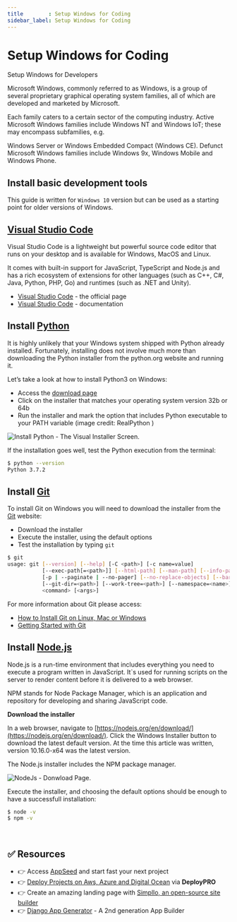 ```yaml
---
title        : Setup Windows for Coding
sidebar_label: Setup Windows for Coding
---
```


# Setup Windows for Coding

<SubHeading>Setup Windows for Developers</SubHeading>

Microsoft Windows, commonly referred to as Windows, is a group of several proprietary graphical operating system families, all of which are developed and marketed by Microsoft. 

Each family caters to a certain sector of the computing industry. Active Microsoft Windows families include Windows NT and Windows IoT; these may encompass subfamilies, e.g. 

Windows Server or Windows Embedded Compact (Windows CE). Defunct Microsoft Windows families include Windows 9x, Windows Mobile and Windows Phone.

## Install basic development tools

This guide is written for `Windows 10` version but can be used as a starting point for older versions of Windows.

## [Visual Studio Code](https://code.visualstudio.com/)

Visual Studio Code is a lightweight but powerful source code editor that runs on your desktop and is available for Windows, MacOS and Linux. 

It comes with built-in support for JavaScript, TypeScript and Node.js and has a rich ecosystem of extensions for other languages (such as C++, C#, Java, Python, PHP, Go) 
and runtimes (such as .NET and Unity).&#x20;

- [Visual Studio Code](https://code.visualstudio.com/) - the official page
- [Visual Studio Code](https://code.visualstudio.com/docs) - documentation

## Install [Python](https://www.python.org)

It is highly unlikely that your Windows system shipped with Python already installed. Fortunately, 
installing does not involve much more than downloading the Python installer from the python.org website and running it. 

Let’s take a look at how to install Python3 on Windows:

- Access the [download page](https://www.python.org/downloads/windows/)
- Click on the installer that matches your operating system version 32b or 64b
- Run the installer and mark the option that includes Python executable to your PATH variable (image credit: RealPython )

![Install Python - The Visual Installer Screen.](https://files.realpython.com/media/win-install-dialog.40e3ded144b0.png)

If the installation goes well, test the Python execution from the terminal:

```bash
$ python --version
Python 3.7.2
```

## Install [Git](https://git-scm.com/downloads)

To install Git on Windows you will need to download the installer from the [Git](https://git-scm.com/downloads) website:

- Download the installer
- Execute the installer, using the default options
- Test the installation by typing `git` &#x20;

```bash
$ git
usage: git [--version] [--help] [-C <path>] [-c name=value]
           [--exec-path[=<path>]] [--html-path] [--man-path] [--info-path]
           [-p | --paginate | --no-pager] [--no-replace-objects] [--bare]
           [--git-dir=<path>] [--work-tree=<path>] [--namespace=<name>]
           <command> [<args>]
```

For more information about Git please access:

- [How to Install Git on Linux, Mac or Windows](https://www.linode.com/docs/development/version-control/how-to-install-git-on-linux-mac-and-windows/)
- [Getting Started with Git](https://www.linode.com/docs/development/version-control/how-to-configure-git/)

## Install [Node.js](https://nodejs.org/en/)

Node.js is a run-time environment that includes everything you need to execute a program written in JavaScript. 
It`s used for running scripts on the server to render content before it is delivered to a web browser. 

NPM stands for Node Package Manager, which is an application and repository for developing and sharing JavaScript code.

**Download the installer**

In a web browser, navigate to [https://nodejs.org/en/download/](https://nodejs.org/en/download/). 
Click the Windows Installer button to download the latest default version. At the time this article was written, version 10.16.0-x64 was the latest version. 

The Node.js installer includes the NPM package manager.

![NodeJs - Donwload Page.](<../../../static/assets/programming-kit-nodejs (1).jpg>)

Execute the installer, and choosing the default options should be enough to have a successfull installation:

```bash
$ node -v
$ npm -v
```

<br />

## ✅ Resources 

- 👉 Access [AppSeed](https://appseed.us/) and start fast your next project
- 👉 [Deploy Projects on Aws, Azure and Digital Ocean](https://www.docs.deploypro.dev/) via **DeployPRO**
- 👉 Create an amazing landing page with [Simpllo, an open-source site builder](https://www.simpllo.com/)
- 👉 [Django App Generator](https://app-generator.dev/django/) - A 2nd generation App Builder
